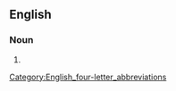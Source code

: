 ==English==

===Noun===
{{head|en|noun}}

# {{initialism of|en|[[freeway]]}}
[[Category:English_four-letter_abbreviations]]
